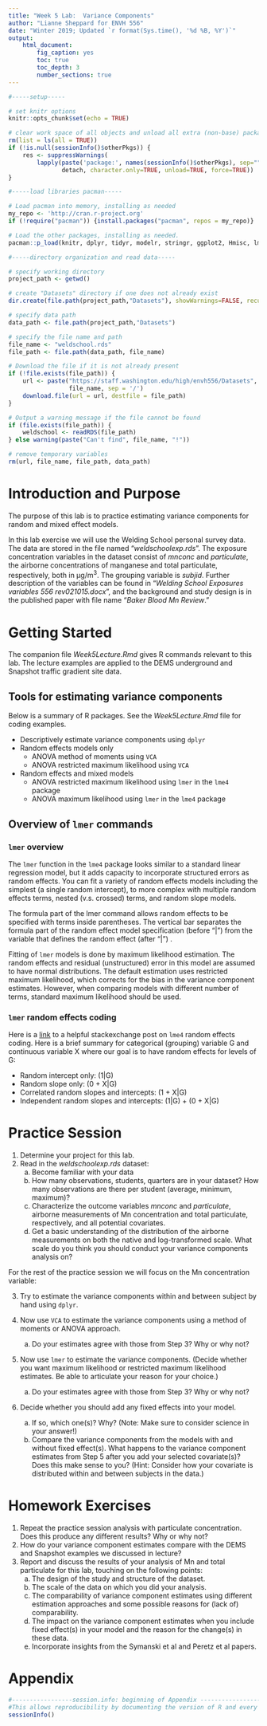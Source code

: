 ```yaml
---
title: "Week 5 Lab:  Variance Components"
author: "Lianne Sheppard for ENVH 556"
date: "Winter 2019; Updated `r format(Sys.time(), '%d %B, %Y')`"
output: 
    html_document:
        fig_caption: yes
        toc: true
        toc_depth: 3
        number_sections: true
---
```


```r
#-----setup-----

# set knitr options
knitr::opts_chunk$set(echo = TRUE)

# clear work space of all objects and unload all extra (non-base) packages
rm(list = ls(all = TRUE))
if (!is.null(sessionInfo()$otherPkgs)) {
    res <- suppressWarnings(
        lapply(paste('package:', names(sessionInfo()$otherPkgs), sep=""),
               detach, character.only=TRUE, unload=TRUE, force=TRUE))
}

```

```r
#-----load libraries pacman-----

# Load pacman into memory, installing as needed
my_repo <- 'http://cran.r-project.org'
if (!require("pacman")) {install.packages("pacman", repos = my_repo)}

# Load the other packages, installing as needed.
pacman::p_load(knitr, dplyr, tidyr, modelr, stringr, ggplot2, Hmisc, lme4, VCA)

```

```r
#-----directory organization and read data-----

# specify working directory
project_path <- getwd()

# create "Datasets" directory if one does not already exist    
dir.create(file.path(project_path,"Datasets"), showWarnings=FALSE, recursive = TRUE)

# specify data path
data_path <- file.path(project_path,"Datasets")

# specify the file name and path
file_name <- "weldschool.rds"
file_path <- file.path(data_path, file_name)

# Download the file if it is not already present
if (!file.exists(file_path)) {
    url <- paste("https://staff.washington.edu/high/envh556/Datasets", 
                 file_name, sep = '/')
    download.file(url = url, destfile = file_path)
}

# Output a warning message if the file cannot be found
if (file.exists(file_path)) {
    weldschool <- readRDS(file_path)
} else warning(paste("Can't find", file_name, "!"))

# remove temporary variables
rm(url, file_name, file_path, data_path)

```

# Introduction and Purpose

The purpose of this lab is to practice estimating variance components for random and mixed effect models.

In this lab exercise we will use the Welding School personal survey data.  The data are stored in the file named “*weldschoolexp.rds*”.  The exposure concentration variables in the dataset consist of *mnconc* and *particulate*, the airborne concentrations of manganese and total particulate, respectively, both in µg/m^3^.    The grouping variable is *subjid*.  Further description of the variables can be found in “*Welding School Exposures variables 556 rev021015.docx*”, and the background and study design is in the published paper with file name “*Baker Blood Mn Review*.”

# Getting Started

The companion file *Week5Lecture.Rmd* gives R commands relevant to this lab.  The lecture examples are applied to the DEMS underground and Snapshot traffic gradient site data.

## Tools for estimating variance components

Below is a summary of R packages.  See the *Week5Lecture.Rmd* file for coding examples.

* Descriptively estimate variance components using `dplyr`
* Random effects models only
    - ANOVA method of moments using `VCA`
    - ANOVA restricted maximum likelihood using `VCA`
* Random effects and mixed models
    - ANOVA restricted maximum likelihood using `lmer` in the `lme4` package
    - ANOVA maximum likelihood using `lmer` in the `lme4` package

## Overview of `lmer` commands

### `lmer` overview

The `lmer` function in the `lme4` package looks similar to a standard linear regression model, but it adds capacity to incorporate structured errors as random effects.  You can fit a variety of random effects models including the simplest (a single random intercept), to more complex with multiple random effects terms, nested (v.s. crossed) terms, and random slope models.

The formula part of the lmer command allows random effects to be specified with terms inside parentheses.  The vertical bar separates the formula part of the random effect model specification (before "|") from the variable that defines the random effect (after "|") .

Fitting of `lmer` models is done by maximum likelihood estimation.  The random effects and residual (unstructured) error in this model are assumed to have normal distributions.  The default estimation uses restricted maximum likelihood, which corrects for the bias in the variance component estimates.  However, when comparing models with different number of terms, standard maximum likelihood should be used.

### `lmer` random effects coding

Here is a [link](https://stats.stackexchange.com/questions/13166/rs-lmer-cheat-sheet) to a helpful stackexchange post on `lme4` random effects coding.  Here is a brief summary for categorical (grouping) variable G and continuous variable X where our goal is to have random effects for levels of G:

* Random intercept only: (1|G)
* Random slope only:  (0 + X|G)
* Correlated random slopes and intercepts: (1 + X|G)
* Independent random slopes and intercepts: (1|G) + (0 + X|G)  



# Practice Session

1.  Determine your project for this lab.  
2.	Read in the *weldschoolexp.rds* dataset:
    a.	Become familiar with your data
    b.	How many observations, students, quarters are in your dataset?  How many observations are there per student (average, minimum, maximum)?
    c.	Characterize the outcome variables *mnconc* and *particulate*, airborne measurements of Mn concentration and total particulate, respectively, and all potential covariates. 
    d.	Get a basic understanding of the distribution of the airborne measurements on both the native and log-transformed scale.  What scale do you think you should conduct your variance components analysis on?
    
For the rest of the practice session we will focus on the Mn concentration variable:

3.	Try to estimate the variance components within and between subject by hand using `dplyr`.  

4.	Now use `VCA` to estimate the variance components using a method of moments or ANOVA approach.  
    a.	Do your estimates agree with those from Step 3?  Why or why not?
5.	Now use `lmer` to estimate the variance components.  (Decide whether you want maximum likelihood or restricted maximum likelihood estimates.  Be able to articulate your reason for your choice.)
    a.	Do your estimates agree with those from Step 3?  Why or why not?
6.	Decide whether you should add any fixed effects into your model.  
    a.	If so, which one(s)?  Why?  (Note:  Make sure to consider science in your answer!)
    b.	Compare the variance components from the models with and without fixed effect(s).  What happens to the variance component estimates from Step 5 after you add your selected covariate(s)?  Does this make sense to you?  (Hint:  Consider how your covariate is distributed within and between subjects in the data.)

# Homework Exercises

1.	Repeat the practice session analysis with particulate concentration.  Does this produce any different results? Why or why not?
2.	How do your variance component estimates compare with the DEMS and Snapshot examples we discussed in lecture? 
3.	Report and discuss the results of your analysis of Mn and total particulate for this lab, touching on the following points:
    a.	The design of the study and structure of the dataset.
    b.	The scale of the data on which you did your analysis.
    c.	The comparability of variance component estimates using different estimation approaches and some possible reasons for (lack of) comparability.
    d.	The impact on the variance component estimates when you include fixed effect(s) in your model and the reason for the change(s) in these data.
    e.	Incorporate insights from the Symanski et al and Peretz et al papers.

# Appendix

```r
#-----------------session.info: beginning of Appendix -----------------
#This allows reproducibility by documenting the version of R and every package you used.
sessionInfo()
```

```r

```


